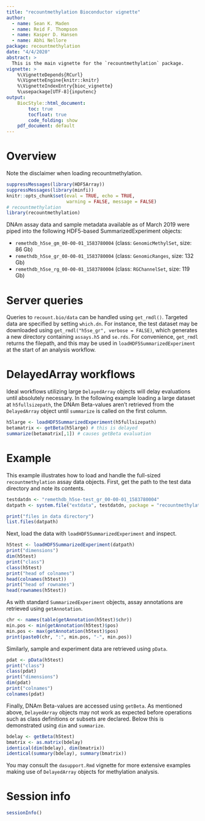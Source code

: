 ```yaml
---
title: "recountmethylation Bioconductor vignette"
author: 
  - name: Sean K. Maden
  - name: Reid F. Thompson
  - name: Kasper D. Hansen
  - name: Abhi Nellore
package: recountmethylation
date: "4/4/2020"
abstract: > 
  This is the main vignette for the `recountmethylation` package.
vignette: >
    %\VignetteDepends{RCurl}
    %\VignetteEngine{knitr::knitr} 
    %\VignetteIndexEntry{bioc_vignette} 
    %\usepackage[UTF-8]{inputenc}
output:
    BiocStyle::html_document:
        toc: true
        tocfloat: true
        code_folding: show
    pdf_document: default
---
```


# Overview

Note the disclaimer when loading recountmethylation.

```r
suppressMessages(library(HDF5Array))
suppressMessages(library(minfi))
knitr::opts_chunk$set(eval = TRUE, echo = TRUE, 
                      warning = FALSE, message = FALSE)
# recountmethylation
library(recountmethylation)
```

DNAm assay data and sample metadata available as of March 2019 were 
piped into the following HDF5-based SummarizedExperiment objects:

* `remethdb_h5se_gm_00-00-01_1583780004` (class: `GenomicMethylSet`, size: 86 Gb)
* `remethdb_h5se_gr_00-00-01_1583780004` (class: `GenomicRanges`, size: 132 Gb)
* `remethdb_h5se_rg_00-00-01_1583780004` (class: `RGChannelSet`, size: 119 Gb)

# Server queries

Queries to `recount.bio/data` can be handled using `get_rmdl()`. Targeted data are specified by setting `which.dn`. For instance, the test dataset may be downloaded using `get_rmdl("h5se_gr", verbose = FALSE)`, which generates a new directory containing `assays.h5` and `se.rds`. For convenience, `get_rmdl` returns the filepath, and this may be used in `loadHDF5SummarizedExperiment` at the start of an analysis workflow.

# DelayedArray workflows 

Ideal workflows utilizing large `DelayedArray` objects will delay evaluations until absolutely necessary. In the following example loading a large dataset at `h5fullsizepath`, the DNAm Beta-values aren't retrieved from the `DelayedArray` object until `summarize` is called on the first column.

```r
h5large <- loadHDF5SummarizedExperiment(h5fullsizepath)
betamatrix <- getBeta(h5large) # this is delayed 
summarize(betamatrix[,1]) # causes getBeta evaluation
```

# Example

This example illustrates how to load and handle the full-sized `recountmethylation` assay data objects. First, get the path to the test data directory and note its contents.

```r
testdatdn <- "remethdb_h5se-test_gr_00-00-01_1583780004"
datpath <- system.file("extdata", testdatdn, package = "recountmethylation")
```
```r
print("files in data directory")
list.files(datpath)
```

Next, load the data with `loadHDF5SummarizedExperiment` and inspect.

```r
h5test <- loadHDF5SummarizedExperiment(datpath)
print("dimensions")
dim(h5test)
print("class")
class(h5test)
print("head of colnames")
head(colnames(h5test))
print("head of rownames")
head(rownames(h5test))
```

As with standard `SummarizedExperiment` objects, assay annotations are retrieved using `getAnnotation`.

```r
chr <- names(table(getAnnotation(h5test)$chr))
min.pos <- min(getAnnotation(h5test)$pos)
min.pos <- max(getAnnotation(h5test)$pos)
print(paste0(chr, ":", min.pos, "-", min.pos))
```

Similarly, sample and experiment data are retrieved using `pData`.

```r
pdat <- pData(h5test)
print("class")
class(pdat)
print("dimensions")
dim(pdat)
print("colnames")
colnames(pdat)
```

Finally, DNAm Beta-values are accessed using `getBeta`. As mentioned above, `DelayedArray` objects may not work as expected before operations such as class definitions or subsets are declared. Below this is demonstrated using `dim` and `summarize`.

```r
bdelay <- getBeta(h5test)
bmatrix <- as.matrix(bdelay)
identical(dim(bdelay), dim(bmatrix))
identical(summary(bdelay), summary(bmatrix))
```

You may consult the `dasupport.Rmd` vignette for more extensive examples making use of `DelayedArray` objects for methylation analysis.

# Session info
```r
sessionInfo()
```
